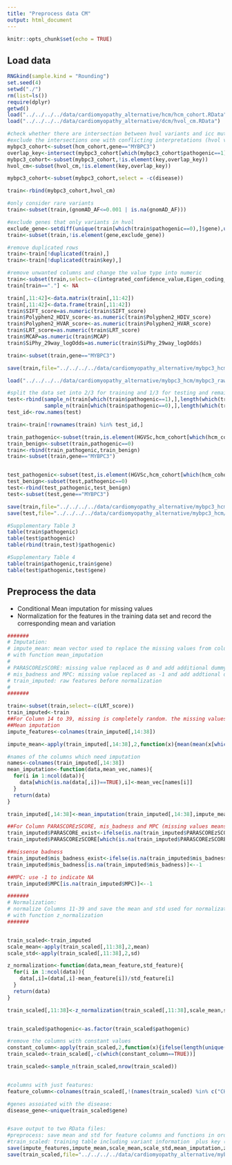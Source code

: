```yaml
---
title: "Preprocess data CM"
output: html_document
---
```


```r
knitr::opts_chunk$set(echo = TRUE) 
```

## Load data

```r
RNGkind(sample.kind = "Rounding")
set.seed(4)
setwd("./")
rm(list=ls())
require(dplyr)
getwd()
load("../../../../data/cardiomyopathy_alternative/hcm/hcm_cohort.RData")
load("../../../../data/cardiomyopathy_alternative/dcm/hvol_cm.RData")

#check whether there are intersection between hvol variants and icc mutations 
#exclude the intersections one with conflicting interpretations (hvol variants present in pathogenic data sets)
mybpc3_cohort<-subset(hcm_cohort,gene=="MYBPC3")
overlap_key<-intersect(mybpc3_cohort[which(mybpc3_cohort$pathogenic==1),]$key,hvol_cm$key)
mybpc3_cohort<-subset(mybpc3_cohort,!is.element(key,overlap_key))
hvol_cm<-subset(hvol_cm,!is.element(key,overlap_key))

mybpc3_cohort<-subset(mybpc3_cohort,select = -c(disease))

train<-rbind(mybpc3_cohort,hvol_cm)  

#only consider rare variants
train<-subset(train,(gnomAD_AF<=0.001 | is.na(gnomAD_AF)))

#exclude genes that only variants in hvol 
exclude_gene<-setdiff(unique(train[which(train$pathogenic==0),]$gene),unique(train[which(train$pathogenic==1),]$gene))
train<-subset(train,!is.element(gene,exclude_gene))

#remove duplicated rows
train<-train[!duplicated(train),]
train<-train[!duplicated(train$key),]

#remove unwanted columns and change the value type into numeric
train<-subset(train,select=-c(integrated_confidence_value,Eigen_coding_or_noncoding))
train[train=="."] <- NA

train[,11:42]<-data.matrix(train[,11:42])
train[,11:42]<-data.frame(train[,11:42])
train$SIFT_score=as.numeric(train$SIFT_score)
train$Polyphen2_HDIV_score<-as.numeric(train$Polyphen2_HDIV_score)
train$Polyphen2_HVAR_score<-as.numeric(train$Polyphen2_HVAR_score)
train$LRT_score=as.numeric(train$LRT_score)
train$MCAP=as.numeric(train$MCAP)
train$SiPhy_29way_logOdds=as.numeric(train$SiPhy_29way_logOdds)

train<-subset(train,gene=="MYBPC3")

save(train,file="../../../../data/cardiomyopathy_alternative/mybpc3_hcm/mybpc3_raw_train.RData")

load("../../../../data/cardiomyopathy_alternative/mybpc3_hcm/mybpc3_raw_train.RData")

#split the data set into 2/3 for training and 1/3 for testing and remain the class distribution 
test<-rbind(sample_n(train[which(train$pathogenic==1),],length(which(train$pathogenic==1))*1/3),
            sample_n(train[which(train$pathogenic==0),],length(which(train$pathogenic==0))*1/3))
test_id<-row.names(test)

train<-train[!rownames(train) %in% test_id,]

train_pathogenic<-subset(train,is.element(HGVSc,hcm_cohort[which(hcm_cohort$pathogenic==1),]$HGVSc))
train_benign<-subset(train,pathogenic==0)
train<-rbind(train_pathogenic,train_benign)
train<-subset(train,gene=="MYBPC3")


test_pathogenic<-subset(test,is.element(HGVSc,hcm_cohort[which(hcm_cohort$pathogenic==1),]$HGVSc))
test_benign<-subset(test,pathogenic==0)
test<-rbind(test_pathogenic,test_benign)
test<-subset(test,gene=="MYBPC3")

save(train,file="../../../../data/cardiomyopathy_alternative/mybpc3_hcm/mybpc3_train.RData")
save(test,file="../../../../data/cardiomyopathy_alternative/mybpc3_hcm/mybpc3_holdout_test.RData")

#Supplementary Table 3
table(train$pathogenic)
table(test$pathogenic)
table(rbind(train,test)$pathogenic)

#Supplementary Table 4
table(train$pathogenic,train$gene)
table(test$pathogenic,test$gene)
```


## Preprocess the data

 - Conditional Mean imputation for missing values
 - Normalization for the features in the training data set and record the corresponding mean and variation

```r


#######
# Imputation:
# impute_mean: mean vector used to replace the missing values from columns 14:39
# with function mean_imputation
# 
# PARASCOREzSCORE: missing value replaced as 0 and add additional dummy variable PARASCORE_exist to denote the existence of PARASCOREzSCORE
# mis_badness and MPC: missing value replaced as -1 and add addtional dummy variable mis_badness_exist to denote the existence of mis_badness
# train_imputed: raw features before normalization
# 
#######

train<-subset(train,select=-c(LRT_score))
train_imputed<-train
##For Column 14 to 39, missing is completely random. the missing values are replaced with conditional mean. 
##Mean imputation
impute_features<-colnames(train_imputed[,14:38])

impute_mean<-apply(train_imputed[,14:38],2,function(x){mean(mean(x[which(train$pathogenic==0)],na.rm=T),mean(x[which(train$pathogenic==1)],na.rm=T))})

#names of the columns which need imputation
names<-colnames(train_imputed[,14:38])
mean_imputation<-function(data,mean_vec,names){
  for(i in 1:ncol(data)){
    data[which(is.na(data[,i])==TRUE),i]<-mean_vec[names[i]]
  }
  return(data)
}

train_imputed[,14:38]<-mean_imputation(train_imputed[,14:38],impute_mean,names)

##For Column PARASCOREzSCORE, mis_badness and MPC (missing values means not applicable, replace with mean and add one more indicator variable to indicate the missingness
train_imputed$PARASCORE_exist<-ifelse(is.na(train_imputed$PARASCOREzSCORE),0,1)
train_imputed$PARASCOREzSCORE[which(is.na(train_imputed$PARASCOREzSCORE)==TRUE)]<-0

##missense badness 
train_imputed$mis_badness_exist<-ifelse(is.na(train_imputed$mis_badness),0,1)
train_imputed$mis_badness[is.na(train_imputed$mis_badness)]<--1

##MPC: use -1 to indicate NA
train_imputed$MPC[is.na(train_imputed$MPC)]<--1

#######
# Normalization:
# normalize Columns 11-39 and save the mean and std used for normalization
# with function z_normalization
#######


train_scaled<-train_imputed
scale_mean<-apply(train_scaled[,11:38],2,mean)
scale_std<-apply(train_scaled[,11:38],2,sd)

z_normalization<-function(data,mean_feature,std_feature){
  for(i in 1:ncol(data)){
    data[,i]=(data[,i]-mean_feature[i])/std_feature[i]
  }
  return(data)
}

train_scaled[,11:38]<-z_normalization(train_scaled[,11:38],scale_mean,scale_std)


train_scaled$pathogenic<-as.factor(train_scaled$pathogenic)

#remove the columns with constant values
constant_column<-apply(train_scaled,2,function(x){ifelse(length(unique(x))==1,TRUE,FALSE)})
train_scaled<-train_scaled[,-c(which(constant_column==TRUE))]

train_scaled<-sample_n(train_scaled,nrow(train_scaled))


#columns with just features:
feature_column<-colnames(train_scaled[,!(names(train_scaled) %in% c("CHROM","POS","REF","ALT","gene","AF_Adj","gnomAD_AF","HGVSc","HGVSp","key"))])

#genes assoiated with the disease:
disease_gene<-unique(train_scaled$gene)


#save output to two RData files:
#preprocess: save mean and std for feature columns and functions in order to impute and normalize new samples 
#train_scaled: training table including variant information  plus key (i.e., short form of genomic coordinate "1_XXXXXXXXXXX_A_G")
save(impute_features,impute_mean,scale_mean,scale_std,mean_imputation,z_normalization,feature_column,disease_gene,train_imputed,file="../../../../data/cardiomyopathy_alternative/mybpc3_hcm/preprocess.RData")
save(train_scaled,file="../../../../data/cardiomyopathy_alternative/mybpc3_hcm/train_scaled.RData")

```